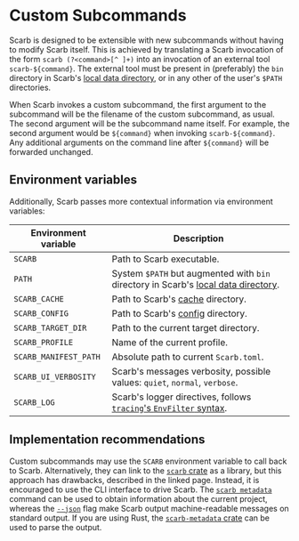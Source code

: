 # Custom Subcommands

Scarb is designed to be extensible with new subcommands without having to modify Scarb itself.
This is achieved by translating a Scarb invocation of the form `scarb (?<command>[^ ]+)` into an invocation of an external tool `scarb-${command}`.
The external tool must be present in (preferably) the `bin` directory in Scarb's [local data directory][dirs], or in any other of the user's `$PATH` directories.

When Scarb invokes a custom subcommand, the first argument to the subcommand will be the filename of the custom subcommand, as usual.
The second argument will be the subcommand name itself.
For example, the second argument would be `${command}` when invoking `scarb-${command}`.
Any additional arguments on the command line after `${command}` will be forwarded unchanged.

## Environment variables

Additionally, Scarb passes more contextual information via environment variables:

| Environment variable  | Description                                                                                |
| --------------------- | ------------------------------------------------------------------------------------------ |
| `SCARB`               | Path to Scarb executable.                                                                  |
| `PATH`                | System `$PATH` but augmented with `bin` directory in Scarb's [local data directory][dirs]. |
| `SCARB_CACHE`         | Path to Scarb's [cache][dirs] directory.                                                   |
| `SCARB_CONFIG`        | Path to Scarb's [config][dirs] directory.                                                  |
| `SCARB_TARGET_DIR`    | Path to the current target directory.                                                      |
| `SCARB_PROFILE`       | Name of the current profile.                                                               |
| `SCARB_MANIFEST_PATH` | Absolute path to current `Scarb.toml`.                                                     |
| `SCARB_UI_VERBOSITY`  | Scarb's messages verbosity, possible values: `quiet`, `normal`, `verbose`.                 |
| `SCARB_LOG`           | Scarb's logger directives, follows [`tracing`'s `EnvFilter` syntax][tracing-env-filter].   |

## Implementation recommendations

Custom subcommands may use the `SCARB` environment variable to call back to Scarb.
Alternatively, they can link to the [`scarb` crate](./scarb-crate) as a library, but this approach has drawbacks, described in the linked page.
Instead, it is encouraged to use the CLI interface to drive Scarb.
The [`scarb metadata`](./scarb-metadata) command can be used to obtain information about the current project,
whereas the [`--json`](./json-output) flag make Scarb output machine-readable messages on standard output.
If you are using Rust, the [`scarb-metadata` crate](https://crates.io/crates/scarb-metadata) can be used to parse the output.

[dirs]: ../reference/global-directories
[tracing-env-filter]: https://docs.rs/tracing-subscriber/latest/tracing_subscriber/struct.EnvFilter.html#directives
